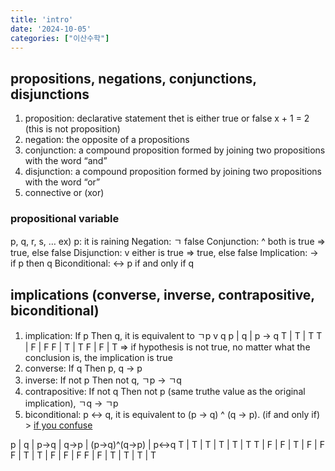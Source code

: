 ```yaml
---
title: 'intro'
date: '2024-10-05'
categories: ["이산수학"]
---
```


## propositions, negations, conjunctions, disjunctions
1. proposition: declarative statement thet is either true or false
x + 1 = 2 (this is not proposition)
2. negation: the opposite of a propositions
3. conjunction: a compound proposition formed by joining two propositions with the word "and"
4. disjunction: a compound proposition formed by joining two propositions with the word "or"
5. connective or (xor)

### propositional variable
p, q, r, s, ...
ex) p: it is raining
Negation: ㄱ false
Conjunction: ^ both is true => true, else false
Disjunction: v either is true => true, else false
Implication: -> if p then q
Biconditional: <-> p if and only if q

## implications (converse, inverse, contrapositive, biconditional)
1. implication: If p Then q, it is equivalent to ㄱp v q
p | q | p -> q
T | T | T
T | F | F
F | T | T
F | F | T
=> if hypothesis is not true, no matter what the conclusion is, the implication is true
2. converse: If q Then p, q -> p
3. inverse: If not p Then not q, ㄱp -> ㄱq
4. contrapositive: If not q Then not p (same truthe value as the original implication), ㄱq -> ㄱp
5. biconditional: p <-> q, it is equivalent to (p -> q) ^ (q -> p). (if and only if)
> [if you confuse](https://sciphy.tistory.com/m/483)

p | q | p->q  | q->p  | (p->q)^(q->p) | p<->q
T | T | T     | T     | T             | T
T | F | F     | T     | F             | F
F | T | T     | F     | F             | F
F | F | T     | T     | T             | T



